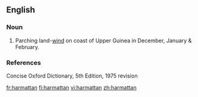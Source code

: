 ==English==

===Noun===
{{en-noun}}

# Parching land-[[wind]] on coast of Upper Guinea in December, January & February.

===References===
Concise Oxford Dictionary, 5th Edition, 1975 revision

[[fr:harmattan]]
[[fi:harmattan]]
[[vi:harmattan]]
[[zh:harmattan]]